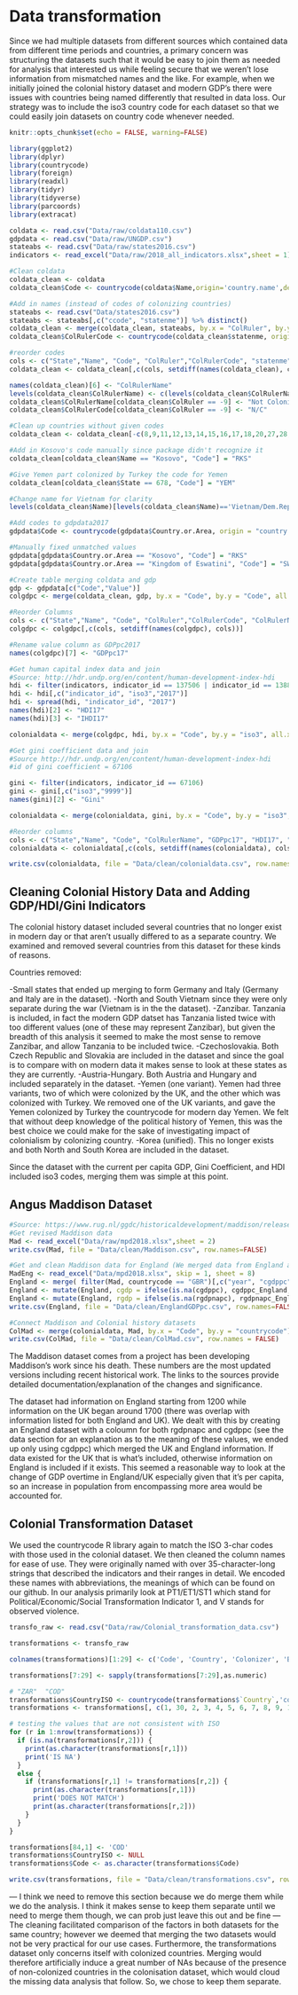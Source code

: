 # Data transformation

Since we had multiple datasets from different sources which contained data from different time periods and countries, a primary concern was structuring the datasets such that it would be easy to join them as needed for analysis that interested us while feeling secure that we weren't lose information from mismatched names and the like. For example, when we initially joined the colonial history dataset and modern GDP's there were issues with countries being named differently that resulted in data loss. Our strategy was to include the iso3 country code for each dataset so that we could easily join datasets on country code whenever needed.
```r
knitr::opts_chunk$set(echo = FALSE, warning=FALSE)
```

```r
library(ggplot2)
library(dplyr)
library(countrycode)
library(foreign)
library(readxl)
library(tidyr)
library(tidyverse)
library(parcoords)
library(extracat)
```

```r
coldata <- read.csv("Data/raw/coldata110.csv")
gdpdata <- read.csv("Data/raw/UNGDP.csv")
stateabs <- read.csv("Data/raw/states2016.csv")
indicators <- read_excel("Data/raw/2018_all_indicators.xlsx",sheet = 1)
```

```r
#Clean coldata
coldata_clean <- coldata
coldata_clean$Code <- countrycode(coldata$Name,origin='country.name',destination = 'iso3c')

#Add in names (instead of codes of colonizing countries)
stateabs <- read.csv("Data/states2016.csv")
stateabs <- stateabs[,c("ccode", "statenme")] %>% distinct()
coldata_clean <- merge(coldata_clean, stateabs, by.x = "ColRuler", by.y = "ccode", all.x = TRUE)
coldata_clean$ColRulerCode <- countrycode(coldata_clean$statenme, origin = "country.name", destination = "iso3c")

#reorder codes
cols <- c("State","Name", "Code", "ColRuler","ColRulerCode", "statenme")
coldata_clean <- coldata_clean[,c(cols, setdiff(names(coldata_clean), cols))]

names(coldata_clean)[6] <- "ColRulerName"
levels(coldata_clean$ColRulerName) <- c(levels(coldata_clean$ColRulerName), "Not Colonized")
coldata_clean$ColRulerName[coldata_clean$ColRuler == -9] <- "Not Colonized"
coldata_clean$ColRulerCode[coldata_clean$ColRuler == -9] <- "N/C"

#Clean up countries without given codes
coldata_clean <- coldata_clean[-c(8,9,11,12,13,14,15,16,17,18,20,27,28,30,31,32,43,89,91,132,173),]

#Add in Kosovo's code manually since package didn't recognize it
coldata_clean[coldata_clean$Name == "Kosovo", "Code"] = "RKS"

#Give Yemen part colonized by Turkey the code for Yemen
coldata_clean[coldata_clean$State == 678, "Code"] = "YEM"

#Change name for Vietnam for clarity
levels(coldata_clean$Name)[levels(coldata_clean$Name)=='Vietnam/Dem.Rep.Vietnam (North)'] <- 'Vietnam'

#Add codes to gdpdata2017
gdpdata$Code <- countrycode(gdpdata$Country.or.Area, origin = "country.name", destination = "iso3c")

#Manually fixed unmatched values
gdpdata[gdpdata$Country.or.Area == "Kosovo", "Code"] = "RKS"
gdpdata[gdpdata$Country.or.Area == "Kingdom of Eswatini", "Code"] = "SWZ"

#Create table merging coldata and gdp
gdp <- gdpdata[c("Code","Value")]
colgdpc <- merge(coldata_clean, gdp, by.x = "Code", by.y = "Code", all.x = TRUE)

#Reorder Columns
cols <- c("State","Name", "Code", "ColRuler","ColRulerCode", "ColRulerName", "Value")
colgdpc <- colgdpc[,c(cols, setdiff(names(colgdpc), cols))]

#Rename value column as GDPpc2017
names(colgdpc)[7] <- "GDPpc17"

#Get human capital index data and join
#Source: http://hdr.undp.org/en/content/human-development-index-hdi
hdi <- filter(indicators, indicator_id == 137506 | indicator_id == 138806)
hdi <- hdi[,c("indicator_id", "iso3","2017")]
hdi <- spread(hdi, "indicator_id", "2017")
names(hdi)[2] <- "HDI17"
names(hdi)[3] <- "IHDI17"

colonialdata <- merge(colgdpc, hdi, by.x = "Code", by.y = "iso3", all.x = TRUE)

#Get gini coefficient data and join
#Source http://hdr.undp.org/en/content/human-development-index-hdi
#id of gini coefficient = 67106

gini <- filter(indicators, indicator_id == 67106)
gini <- gini[,c("iso3","9999")]
names(gini)[2] <- "Gini"

colonialdata <- merge(colonialdata, gini, by.x = "Code", by.y = "iso3", all.x = TRUE)

#Reorder columns
cols <- c("State","Name", "Code", "ColRulerName", "GDPpc17", "HDI17", "IHDI17", "Gini")
colonialdata <- colonialdata[,c(cols, setdiff(names(colonialdata), cols))]

write.csv(colonialdata, file = "Data/clean/colonialdata.csv", row.names=FALSE)
```
## Cleaning Colonial History Data and Adding GDP/HDI/Gini Indicators
The colonial history dataset included several countries that no longer exist in modern day or that aren't usually differed to as a separate country. We examined and removed several countries from this dataset for these kinds of reasons. 

Countries removed:

-Small states that ended up merging to form Germany and Italy (Germany and Italy are in the dataset).
-North and South Vietnam since they were only separate during the war (Vietnam is in the the dataset).
-Zanzibar. Tanzania is included, in fact the modern GDP datset has Tanzania listed twice with too different values (one of these may represent Zanzibar), but given the breadth of this analysis it seemed to make the most sense to remove Zanzibar, and allow Tanzania to be included twice.
-Czechoslovakia. Both Czech Republic and Slovakia are included in the dataset and since the goal is to compare with on modern data it makes sense to look at these states as they are currently. 
-Austria-Hungary. Both Austria and Hungary and included separately in the dataset.
-Yemen (one variant). Yemen had three variants, two of which were colonized by the UK, and the other which was colonized with Turkey. We removed one of the UK variants, and gave the Yemen colonized by Turkey the countrycode for modern day Yemen. We felt that without deep knowledge of the political history of Yemen, this was the best choice we could make for the sake of investigating impact of colonialism by colonizing country.
-Korea (unified). This no longer exists and both North and South Korea are included in the dataset.

Since the dataset with the current per capita GDP, Gini Coefficient, and HDI included iso3 codes, merging them was simple at this point.

## Angus Maddison Dataset

```r
#Source: https://www.rug.nl/ggdc/historicaldevelopment/maddison/releases/maddison-project-database-2018
#Get revised Maddison data
Mad <- read_excel("Data/raw/mpd2018.xlsx",sheet = 2)
write.csv(Mad, file = "Data/clean/Maddison.csv", row.names=FALSE)

#Get and clean Maddison data for England (We merged data from England and the UK since information was available for England for a longer period)
MadEng <- read_excel("Data/mpd2018.xlsx", skip = 1, sheet = 8)
England <- merge( filter(Mad, countrycode == "GBR")[,c("year", "cgdppc", "rgdpnapc")], MadEng[,c("year", "cgdppc_England", "rgdpnapc_England")], by.x = "year", by.y = "year", all = TRUE)
England <- mutate(England, cgdp = ifelse(is.na(cgdppc), cgdppc_England, cgdppc ))
England <- mutate(England, rgdp = ifelse(is.na(rgdpnapc), rgdpnapc_England, rgdpnapc ))
write.csv(England, file = "Data/clean/EnglandGDPpc.csv", row.names=FALSE)

#Connect Maddison and Colonial history datasets
ColMad <- merge(colonialdata, Mad, by.x = "Code", by.y = "countrycode")
write.csv(ColMad, file = "Data/clean/ColMad.csv", row.names = FALSE)
```

The Maddison dataset comes from a project has been developing Maddison's work since his death. These numbers are the most updated versions including recent historical work. The links to the sources provide detailed documentation/explanation of the changes and significance.

The dataset had information on England starting from 1200 while information on the UK began around 1700 (there was overlap with information listed for both England and UK). We dealt with this by creating an England dataset with a coloumn for both rgdpnapc and cgdppc (see the data section for an explanation as to the meaning of these values, we ended up only using cgdppc) which merged the UK and England information. If data existed for the UK that is what's included, otherwise information on England is included if it exists. This seemed a reasonable way to look at the change of GDP overtime in England/UK especially given that it's per capita, so an increase in population from encompassing more area would be accounted for.

## Colonial Transformation Dataset

We used the countrycode R library again to match the ISO 3-char codes with those used in the colonial dataset. We then cleaned the column names for ease of use. They were originally named with over 35-character-long strings that described the indicators and their ranges in detail. We encoded these names with abbreviations, the meanings of which can be found on our github. In our analysis primarily look at PT1/ET1/ST1 which stand for Political/Economic/Social Transformation Indicator 1, and V stands for observed violence.

```r
transfo_raw <- read.csv("Data/raw/Colonial_transformation_data.csv")

transformations <- transfo_raw

colnames(transformations)[1:29] <- c('Code', 'Country', 'Colonizer', 'Beginning', 'End', 'Duration', 'VC', 'VR', 'VI', 'V Total', 'PT1','PT2','PT3','PT4','ET1','ET2','ET3','ET4','ET5','ET6','ET7','ST1','ST2','ST3','ST4', 'PT Level', 'ET Level', 'ST Level', 'CT Level')

transformations[7:29] <- sapply(transformations[7:29],as.numeric)
```


```r
# "ZAR"  "COD" 
transformations$CountryISO <- countrycode(transformations$`Country`,'country.name','iso3c')
transformations <- transformations[, c(1, 30, 2, 3, 4, 5, 6, 7, 8, 9, 10, 11, 12, 13, 14, 15, 16, 17, 18, 19, 20, 21, 22, 23, 24, 25, 26, 27, 28, 29)]

# testing the values that are not consistent with ISO
for (r in 1:nrow(transformations)) {
  if (is.na(transformations[r,2])) {
    print(as.character(transformations[r,1]))
    print('IS NA')
  }
  else {
    if (transformations[r,1] != transformations[r,2]) {
      print(as.character(transformations[r,1]))
      print('DOES NOT MATCH')
      print(as.character(transformations[r,2]))
    }
  }
}

transformations[84,1] <- 'COD'
transformations$CountryISO <- NULL
transformations$Code <- as.character(transformations$Code)

```


```r
write.csv(transformations, file = "Data/clean/transformations.csv", row.names=FALSE)
```

--- I think we need to remove this section because we do merge them while we do the analysis. I think it makes sense to keep them separate until we need to merge them though, we can prob just leave this out and be fine ---
The cleaning facilitated comparison of the factors in both datasets for the same country; however we deemed that merging the two datasets would not be very practical for our use cases. Furthermore, the transformations dataset only concerns itself with colonized countries. Merging would therefore artificially induce a great number of NAs because of the presence of non-colonized countries in the colonisation dataset, which would cloud the missing data analysis that follow. So, we chose to keep them separate.
